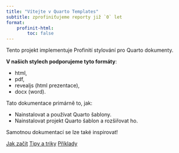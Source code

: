 ```yaml
---
title: "Vítejte v Quarto Templates"
subtitle: zprofiniťujeme reporty již `0` let
format:
    profinit-html:
        toc: false
---
```


Tento projekt implementuje Profinití stylování pro Quarto dokumenty.

**V našich stylech podporujeme tyto formáty**:

- html,
- pdf,
- revealjs (html prezentace),
- docx (word).

Tato dokumentace primárně to, jak:

- Nainstalovat a používat Quarto šablony.
- Nainstalovat projekt Quarto šablon a rozšiřovat ho.

Samotnou dokumentací se lze také inspirovat!

::: {.hero-buttons}
[Jak začít](users/quickstart.qmd){.btn-secondary .btn .btn-lg role="button"}
[Tipy a triky](users/tricks.qmd){.btn-secondary .btn .btn-lg role="button"}
[Příklady](users/examples/index.qmd){.btn-secondary .btn .btn-lg role="button"}
::: 
